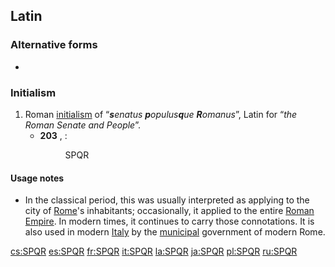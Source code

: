 ==Latin==
{{wikipedia}}

===Alternative forms===
* {{l|la|S. P. Q. R.}}

===Initialism===
{{rfc-header|Initialism}}
{{head|la|initialism}}

# Roman [[initialism]] of “'''''s'''enatus '''p'''opulus'''q'''ue '''R'''omanus''”, Latin for “''the Roman Senate and People''”.
#* '''203''' {{AD}}, {{w|Arch of Septimius Severus}}:
#*: SPQR

====Usage notes====
* In the classical period, this was usually interpreted as applying to the city of [[Rome]]'s inhabitants; occasionally, it applied to the entire [[Roman Empire]]. In modern times, it continues to carry those connotations. It is also used in modern [[Italy]] by the [[municipal]] government of modern Rome.

[[cs:SPQR]]
[[es:SPQR]]
[[fr:SPQR]]
[[it:SPQR]]
[[la:SPQR]]
[[ja:SPQR]]
[[pl:SPQR]]
[[ru:SPQR]]